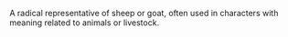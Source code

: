 A radical representative of sheep or goat, often used in characters with meaning related to animals or livestock.
